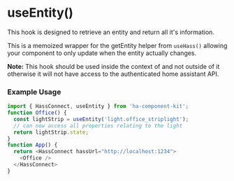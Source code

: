 
<Meta title="HOOKS/useEntity" />

# useEntity()
This hook is designed to retrieve an entity and return all it's information.

This is a memoized wrapper for the getEntity helper from `useHass()` allowing your component to only update
when the entity actually changes.

**Note:** This hook should be used inside the context of <HassConnect /> and not outside of it otherwise it will not have access to
the authenticated home assistant API.


### Example Usage

```ts
import { HassConnect, useEntity } from 'ha-component-kit';
function Office() {
  const lightStrip = useEntity('light.office_striplight');
  // can now access all properties relating to the light
  return lightStrip.state;
}
function App() {
  return <HassConnect hassUrl="http://localhost:1234">
    <Office />
  </HassConnect>
}

```